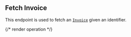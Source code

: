 ## Fetch Invoice

This endpoint is used to fetch an [`Invoice`](../guides/concepts#invoice) given an identifier.

{/* render operation */}
